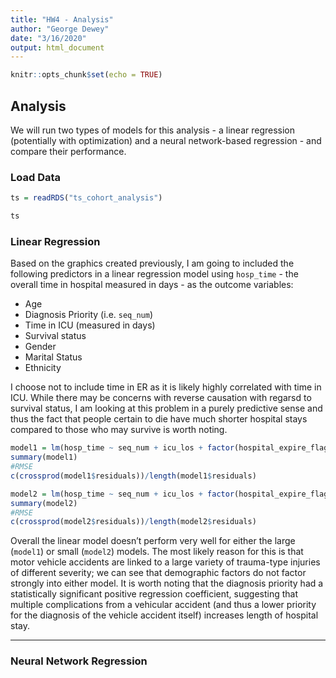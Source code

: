 ```yaml
---
title: "HW4 - Analysis"
author: "George Dewey"
date: "3/16/2020"
output: html_document
---
```


```r
knitr::opts_chunk$set(echo = TRUE)
```

## Analysis

We will run two types of models for this analysis - a linear regression (potentially with optimization) and a neural network-based regression - and compare their performance.

### Load Data

```r
ts = readRDS("ts_cohort_analysis")
```

```r
ts
```

### Linear Regression

Based on the graphics created previously, I am going to included the following predictors in a linear regression model using `hosp_time` - the overall time in hospital measured in days - as the outcome variables:

* Age
* Diagnosis Priority (i.e. `seq_num`)
* Time in ICU (measured in days)
* Survival status
* Gender
* Marital Status
* Ethnicity

I choose not to include time in ER as it is likely highly correlated with time in ICU. While there may be concerns with reverse causation with regarsd to survival status, I am looking at this problem in a purely predictive sense and thus the fact that people certain to die have much shorter hospital stays compared to those who may survive is worth noting.

```r
model1 = lm(hosp_time ~ seq_num + icu_los + factor(hospital_expire_flag) + age + factor(gender) + relevel(as.factor(ts$ethnic_group), ref = "WHITE") + factor(ever_married), data = ts)
summary(model1)
#RMSE
c(crossprod(model1$residuals))/length(model1$residuals)
```

```r
model2 = lm(hosp_time ~ seq_num + icu_los + factor(hospital_expire_flag), data = ts)
summary(model2)
#RMSE
c(crossprod(model2$residuals))/length(model2$residuals)
```

Overall the linear model doesn't perform very well for either the large (`model1`) or small (`model2`) models. The most likely reason for this is that motor vehicle accidents are linked to a large variety of trauma-type injuries of different severity; we can see that demographic factors do not factor strongly into either model. It is worth noting that the diagnosis priority had a statistically significant positive regression coefficient, suggesting that multiple complications from a vehicular accident (and thus a lower priority for the diagnosis of the vehicle accident itself) increases length of hospital stay.

---

### Neural Network Regression

